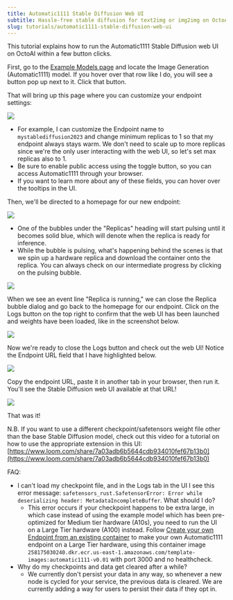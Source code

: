 ```yaml
---
title: Automatic1111 Stable Diffusion Web UI
subtitle: Hassle-free stable diffusion for text2img or img2img on OctoAI
slug: tutorials/automatic1111-stable-diffusion-web-ui
---
```



This tutorial explains how to run the Automatic1111 Stable Diffusion web UI on OctoAI within a few button clicks. 

First, go to the [Example Models page](https://octoai.cloud/templates) and locate the Image Generation (Automatic1111) model. If you hover over that row like I do, you will see a button pop up next to it. Click that button.

That will bring up this page where you can customize your endpoint settings:

![](https://www.datocms-assets.com/45680/1706910631-f1616db-screenshot_2023-10-24_at_2-40-48_pm.png?max-w=2000&auto=compress) 
* For example, I can customize the Endpoint name to `mystablediffusion2023` and change minimum replicas to 1 so that my endpoint always stays warm. We don't need to scale up to more replicas since we're the only user interacting with the web UI, so let's set max replicas also to 1\.
* Be sure to enable public access using the toggle button, so you can access Automatic1111 through your browser.
* If you want to learn more about any of these fields, you can hover over the tooltips in the UI.

Then, we'll be directed to a homepage for our new endpoint:

![](https://www.datocms-assets.com/45680/1690571873-045c283-screenshot_2023-07-02_at_12-17-37_am.png?max-w=2000&auto=compress)

* One of the bubbles under the "Replicas" heading will start pulsing until it becomes solid blue, which will denote when the replica is ready for inference.
* While the bubble is pulsing, what's happening behind the scenes is that we spin up a hardware replica and download the container onto the replica. You can always check on our intermediate progress by clicking on the pulsing bubble.

![](https://www.datocms-assets.com/45680/1690571910-70e0ef9-screenshot_2023-06-25_at_3-11-51_pm.png)

When we see an event line "Replica is running," we can close the Replica bubble dialog and go back to the homepage for our endpoint. Click on the Logs button on the top right to confirm that the web UI has been launched and weights have been loaded, like in the screenshot below.

![](https://www.datocms-assets.com/45680/1690571942-cb08b5a-screenshot_2023-06-29_at_2-13-47_pm.png?max-w=2000&auto=compress)

Now we're ready to close the Logs button and check out the web UI! Notice the Endpoint URL field that I have highlighted below. 

![](https://www.datocms-assets.com/45680/1690571961-fb8def5-screenshot_2023-07-02_at_12-18-17_am.png?max-w=2000&auto=compress)

Copy the endpoint URL, paste it in another tab in your browser, then run it. You'll see the Stable Diffusion web UI available at that URL!

![](https://www.datocms-assets.com/45680/1690571978-d5df532-screenshot_2023-06-25_at_3-22-34_pm.png?max-w=2000&auto=compress)

That was it!

N.B. If you want to use a different checkpoint/safetensors weight file other than the base Stable Diffusion model, check out this video for a tutorial on how to use the appropriate extension in this UI: [https://www.loom.com/share/7a03adb6b5644cdb934010fef67b13b0](https://www.loom.com/share/7a03adb6b5644cdb934010fef67b13b0)

FAQ:

* I can't load my checkpoint file, and in the Logs tab in the UI I see this error message: `safetensors_rust.SafetensorError: Error while deserializing header: MetadataIncompleteBuffer`. What should I do?  
   * This error occurs if your checkpoint happens to be extra large, in which case instead of using the example model which has been pre-optimized for Medium tier hardware (A10s), you need to run the UI on a Large Tier hardware (A100) instead. Follow [Create your own Endpoint from an existing container](/bring-your-own-model/create-custom-endpoints-from-a-container/create-custom-endpoints-from-a-container) to make your own Automatic1111 endpoint on a Large Tier hardware, using this container image `258175030240.dkr.ecr.us-east-1.amazonaws.com/template-images:automatic1111-v0.01` with port 3000 and no healthcheck.
* Why do my checkpoints and data get cleared after a while?  
   * We currently don't persist your data in any way, so whenever a new node is cycled for your service, the previous data is cleared. We are currently adding a way for users to persist their data if they opt in.